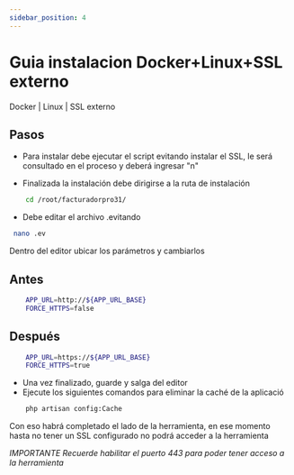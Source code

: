 ```yaml
---
sidebar_position: 4
---
```


# Guia instalacion Docker+Linux+SSL externo

Docker | Linux | SSL externo

## Pasos

- Para instalar debe ejecutar el script evitando instalar el SSL, le será consultado en el proceso y deberá ingresar "n"

- Finalizada la instalación debe dirigirse a la ruta de instalación

```bash 
    cd /root/facturadorpro31/
```
- Debe editar el archivo .evitando

```bash 
 nano .ev 
```
Dentro del editor ubicar los parámetros y cambiarlos

## Antes

```bash 
    APP_URL=http://${APP_URL_BASE}
    FORCE_HTTPS=false
```
## Después 

```bash 
    APP_URL=https://${APP_URL_BASE}
    FORCE_HTTPS=true
```
- Una vez finalizado, guarde y salga del editor
- Ejecute los siguientes comandos para eliminar la caché de la aplicació

```bash 
    php artisan config:Cache
```
Con eso habrá completado el lado de la herramienta, en ese momento hasta no tener un SSL configurado no podrá acceder a la herramienta

*IMPORTANTE
Recuerde habilitar el puerto 443 para poder tener acceso a la herramienta*
